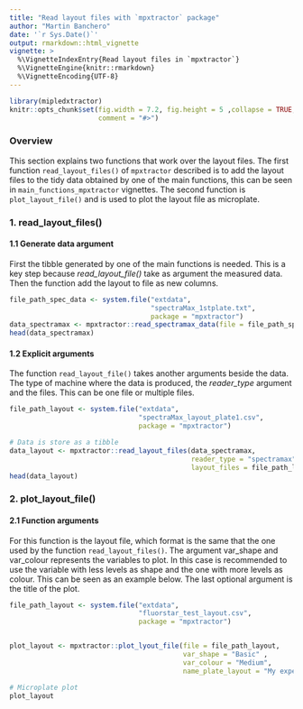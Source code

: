 ```yaml
---
title: "Read layout files with `mpxtractor` package"
author: "Martin Banchero"
date: '`r Sys.Date()`'
output: rmarkdown::html_vignette
vignette: >
  %\VignetteIndexEntry{Read layout files in `mpxtractor`}
  %\VignetteEngine{knitr::rmarkdown}
  %\VignetteEncoding{UTF-8}
---
```


```r
library(mipledxtractor)
knitr::opts_chunk$set(fig.width = 7.2, fig.height = 5 ,collapse = TRUE, 
                      comment = "#>")
```

### Overview
This section explains two functions that work over the layout files. The first 
function `read_layout_files()` of `mpxtractor` described is to add the layout
files to the tidy data obtained by one of the main functions, this can be seen in `main_functions_mpxtractor` vignettes. The second function is `plot_layout_file()`
and is used to plot the layout file as microplate.


### 1. read_layout_files()
#### 1.1 Generate data argument
First the tibble generated by one of the main functions is needed. This is a 
key step because *read_layout_file()* take as argument the measured data. 
Then the function add the layout to file as new columns.

```r
file_path_spec_data <- system.file("extdata",
                                   "spectraMax_1stplate.txt", 
                                   package = "mpxtractor")
data_spectramax <- mpxtractor::read_spectramax_data(file = file_path_spec_data)
head(data_spectramax)
```

#### 1.2 Explicit arguments
The function `read_layout_file()` takes another arguments beside the data. The 
type of machine where the data is produced, the *reader_type* argument and the 
files. This can be one file or multiple files.

```r
file_path_layout <- system.file("extdata", 
                                "spectraMax_layout_plate1.csv", 
                                package = "mpxtractor")

# Data is store as a tibble
data_layout <- mpxtractor::read_layout_files(data_spectramax, 
                                             reader_type = "spectramax",
                                             layout_files = file_path_layout)
head(data_layout)
```

### 2. plot_layout_file()
#### 2.1 Function arguments 
For this function is the layout file, which format is the same that the one used 
by the function `read_layout_files()`. The argument var_shape and var_colour 
represents the variables to plot. In this case is recommended to use the variable
with less levels as shape and the one with more levels as colour.
This can be seen as an example below. The last optional argument is the title of 
the plot.

```r
file_path_layout <- system.file("extdata",
                                "fluorstar_test_layout.csv", 
                                package = "mpxtractor")


plot_layout <- mpxtractor::plot_lyout_file(file = file_path_layout, 
                                           var_shape = "Basic" ,
                                           var_colour = "Medium", 
                                           name_plate_layout = "My experiment microplate")

# Microplate plot
plot_layout
```
  
